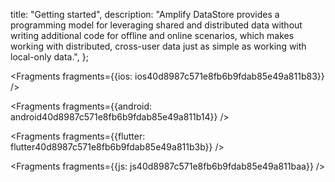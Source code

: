   title: "Getting started",
  description: "Amplify DataStore provides a programming model for leveraging shared and distributed data without writing additional code for offline and online scenarios, which makes working with distributed, cross-user data just as simple as working with local-only data.",
};






<Fragments fragments={{ios: ios40d8987c571e8fb6b9fdab85e49a811b83}} />



<Fragments fragments={{android: android40d8987c571e8fb6b9fdab85e49a811b14}} />



<Fragments fragments={{flutter: flutter40d8987c571e8fb6b9fdab85e49a811b3b}} />



<Fragments fragments={{js: js40d8987c571e8fb6b9fdab85e49a811baa}} />